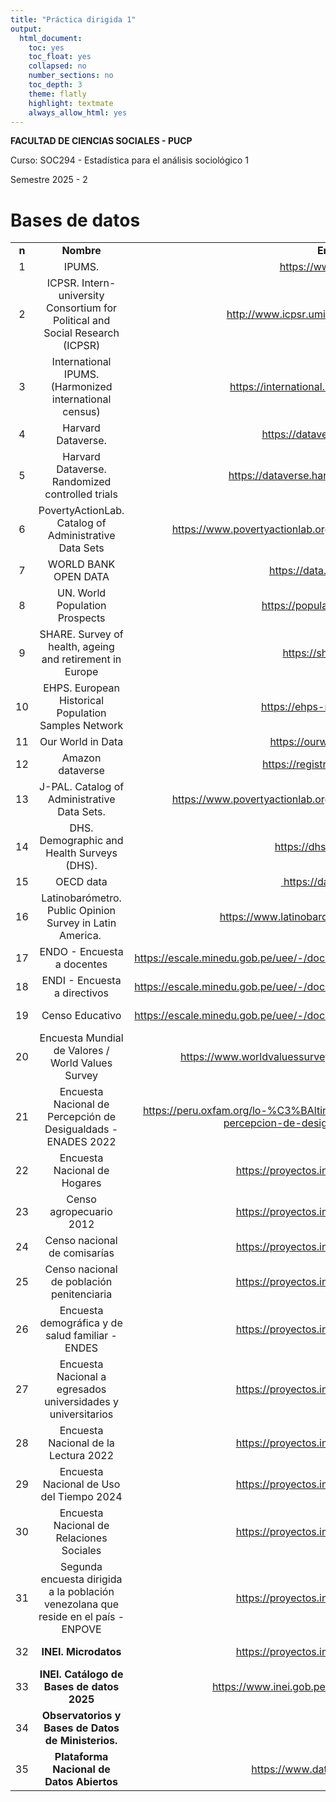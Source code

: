 ```yaml
---
title: "Práctica dirigida 1"
output:
  html_document:
    toc: yes
    toc_float: yes
    collapsed: no
    number_sections: no
    toc_depth: 3
    theme: flatly
    highlight: textmate
    always_allow_html: yes
---
```


**FACULTAD DE CIENCIAS SOCIALES - PUCP**

Curso: SOC294 - Estadística para el análisis sociológico 1

Semestre 2025 - 2



# **Bases de datos**

|       |                                                                                    |                                                                                                                    |               |
|:----------:|:------------------:|:----------------------------:|:----------:|
| **n** |                                     **Nombre**                                     |                                                     **Enlace**                                                     |  **Alcance**  |
|   1   |                                       IPUMS.                                       |       [https://www.ipums.org](https://escale.minedu.gob.pe/uee/-/document_library_display/GMv7/view/958881)        |    Global     |
|   2   |   ICPSR. Intern-university Consortium for Political and Social Research (ICPSR)    |                                    <http://www.icpsr.umich.edu/icpsrweb/ICPSR/>                                    |    Global     |
|   3   |               International IPUMS. (Harmonized international census)               |                                  <https://international.ipums.org/international/>                                  |    Global     |
|   4   |                                 Harvard Dataverse.                                 |                                          <https://dataverse.harvard.edu/>                                          |    Global     |
|   5   |                  Harvard Dataverse. Randomized controlled trials                   |                                   <https://dataverse.harvard.edu/dataverse/jpal>                                   |    Global     |
|   6   |               PovertyActionLab. Catalog of Administrative Data Sets                |                        <https://www.povertyactionlab.org/catalog-administrative-data-sets>                         |    Global     |
|   7   |                                WORLD BANK OPEN DATA                                |                                           <https://data.worldbank.org/>                                            |    Global     |
|   8   |                           UN. World Population Prospects                           |                                          <https://population.un.org/wpp/>                                          |    Global     |
|   9   |              SHARE. Survey of health, ageing and retirement in Europe              |                                              <https://share-eric.eu/>                                              |    Europa     |
|  10   |                EHPS. European Historical Population Samples Network                |                                          <https://ehps-net.eu/databases>                                           |    Europa     |
|  11   |                                 Our World in Data                                  |                                           <https://ourworldindata.org/>                                            |    Global     |
|  12   |                                  Amazon dataverse                                  |                                          <https://registry.opendata.aws/>                                          |    Global     |
|  13   |                    J-PAL. Catalog of Administrative Data Sets.                     |                        <https://www.povertyactionlab.org/catalog-administrative-data-sets>                         |    Global     |
|  14   |                     DHS. Demographic and Health Surveys (DHS).                     |                                             <https://dhsprogram.com/>                                              |    Global     |
|  15   |                                     OECD data                                      |                                 [ https://data.oecd.org/](https://data.oecd.org/)                                  |     OECD      |
|  16   |             Latinobarómetro. Public Opinion Survey in Latin America.               |                                 <https://www.latinobarometro.org/latContents.jsp>                                  |     LATAM     |
|  17   |                             ENDO - Encuesta a docentes                             |                  <https://escale.minedu.gob.pe/uee/-/document_library_display/GMv7/view/4385260>                   | Peru - MINEDU |
|  18   |                            ENDI - Encuesta a directivos                            |                  <https://escale.minedu.gob.pe/uee/-/document_library_display/GMv7/view/4385260>                   | Peru - MINEDU |
|  19   |                                  Censo Educativo                                   |                  <https://escale.minedu.gob.pe/uee/-/document_library_display/GMv7/view/8520583>                   | Peru - MINEDU |
|  20   |                 Encuesta Mundial de Valores / World Values Survey                  |                            <https://www.worldvaluessurvey.org/WVSDocumentationWV7.jsp>                             |    Global     |
|  21   |           Encuesta Nacional de Percepción de Desigualdads - ENADES 2022            | <https://peru.oxfam.org/lo-%C3%BAltimo/publicaciones/encuesta-nacional-de-percepcion-de-desigualdades-enades-2022> |     Peru      |
|  22   |                            Encuesta Nacional de Hogares                            |                                    <https://proyectos.inei.gob.pe/microdatos/>                                     |  Peru - INEI  |
|  23   |                              Censo agropecuario 2012                               |                                    <https://proyectos.inei.gob.pe/microdatos/>                                     |  Peru - INEI  |
|  24   |                            Censo nacional de comisarías                            |                                    <https://proyectos.inei.gob.pe/microdatos/>                                     |  Peru - INEI  |
|  25   |                     Censo nacional de población penitenciaria                      |                                    <https://proyectos.inei.gob.pe/microdatos/>                                     |  Peru - INEI  |
|  26   |                  Encuesta demográfica y de salud familiar - ENDES                  |                                    <https://proyectos.inei.gob.pe/microdatos/>                                     |  Peru - INEI  |
|  27   |            Encuesta Nacional a egresados universidades y universitarios            |                                    <https://proyectos.inei.gob.pe/microdatos/>                                     |  Peru - INEI  |
|  28   |                        Encuesta Nacional de la Lectura 2022                        |                                    <https://proyectos.inei.gob.pe/microdatos/>                                     |  Peru - INEI  |
|  29   |                      Encuesta Nacional de Uso del Tiempo 2024                      |                                    <https://proyectos.inei.gob.pe/microdatos/>                                     |  Peru - INEI  |
|  30   |                      Encuesta Nacional de Relaciones Sociales                      |                                    <https://proyectos.inei.gob.pe/microdatos/>                                     |  Peru - INEI  |
|  31   | Segunda encuesta dirigida a la población venezolana que reside en el país - ENPOVE |                                    <https://proyectos.inei.gob.pe/microdatos/>                                     |  Peru - INEI  |
|  32   |                                **INEI. Microdatos**                                |                                    <https://proyectos.inei.gob.pe/microdatos/>                                     |  Peru - INEI  |
|  33   |                     **INEI. Catálogo de Bases de datos 2025**                      |                                 <https://www.inei.gob.pe/media/difusion/apps/#p=1>                                 |  Peru - INEI  |
|  34   |                 **Observatorios y Bases de Datos de Ministerios.**                 |                                                                                                                    |     Peru      |
|  35   |                     **Plataforma Nacional de Datos Abiertos**                      |                                        <https://www.datosabiertos.gob.pe/>                                         |     Peru      |
